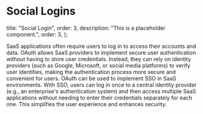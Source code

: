 # Social Logins

  title: "Social Login",
  order: 3,
  description: "This is a placeholder component.",
  order: 3,
};

SaaS applications often require users to log in to access their accounts and data. OAuth allows SaaS providers to implement secure user authentication without having to store user credentials. Instead, they can rely on identity providers (such as Google, Microsoft, or social media platforms) to verify user identities, making the authentication process more secure and convenient for users. OAuth can be used to implement SSO in SaaS environments. With SSO, users can log in once to a central identity provider (e.g., an enterprise's authentication system) and then access multiple SaaS applications without needing to enter their credentials separately for each one. This simplifies the user experience and enhances security.

<Cards>
  <Card file="./social-login/google.mdx" root="user-authentication" />
</Cards>